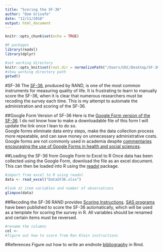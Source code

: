 ```yaml
---
title: "Scoring the SF-36"
author: "Dom Grisafe"
date: "12/11/2018"
output: html_document
---
```


```r
knitr::opts_chunk$set(echo = TRUE)

#R packages
library(readxl)
library(dplyr)

#set working directory
knitr::opts_knit$set(root.dir = normalizePath("/Users/USC/Desktop/SF-36"))
#show working directory path
getwd()
```

#SF-36
The [SF-36](https://www.rand.org/health/surveys_tools/mos/36-item-short-form/survey-instrument.html), produced by RAND, is one of the most common instruments for measuring quality of life. It is frustrating to learn to manually score the SF-36, when it is clear that numerous researchers must be recoding the survey each time. This is my attempt to automate the administration and scoring of the SF-36.

##Google Form Version of SF-36
Here is the [Google Form version of the SF-36](https://goo.gl/forms/DYGom6XPEv2HlANA3). I do not know how to make a downloadable file of this form I will update the link once I lean to do so.  
Google forms eliminate data entry steps, make the data collection process more repeatable, and can save money on unnecessary administrative costs. Google forms are not commonly used in academia despite [commentaries encouraging the use of Google Forms in health and social sciences](https://www.ncbi.nlm.nih.gov/pmc/articles/PMC3884902/).

##Loading the SF-36 from Google Form to Excel to R
Once data has been collected using the Google Form, download the file as an excel document. This can then be loaded into R using the [readxl](https://www.rdocumentation.org/packages/readxl/versions/0.1.1) package. 
```r
#import from excel to R using readxl
data <- read_excel("DataSF36.xlsx")

#look at item variables and number of observations
glimpse(data)
```

##Recoding the SF-36
RAND provides [Scoring Instructions](https://www.rand.org/health/surveys_tools/mos/36-item-short-form/scoring.html). [SAS programs](https://www.rand.org/pubs/drafts/DRU1437.html) have been published to score the SF-36 automatically, which will be used as a template for scoring the survey in R. All variables should be renamed and certain items must be reversed.
```r
#rename the columns
col <- 
#figure out how to score from Ron Klein instructions
```
#References
Figure out how to write an endnote [bibliography](https://rmarkdown.rstudio.com/authoring_bibliographies_and_citations.html) in Rmd.